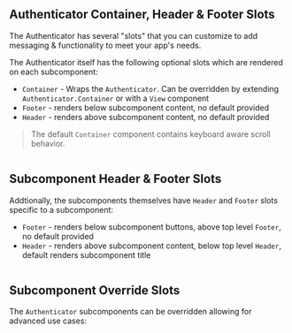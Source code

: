 ## Authenticator Container, Header & Footer Slots

The Authenticator has several "slots" that you can customize to add messaging & functionality to meet your app's needs.

The Authenticator itself has the following optional slots which are rendered on each subcomponent:
- `Container` - Wraps the `Authenticator`. Can be overridden by extending `Authenticator.Container` or with a `View` component
- `Footer` - renders below subcomponent content, no default provided
- `Header` - renders above subcomponent content, no default provided

> The default `Container` component contains keyboard aware scroll behavior.

```jsx expoSnack file=../../../../../../../examples/react-native/src/features/Authenticator/Slots/Example.tsx

```

## Subcomponent Header & Footer Slots

Addtionally, the subcomponents themselves have `Header` and `Footer` slots specific to a subcomponent:
- `Footer` - renders below subcomponent buttons, above top level `Footer`, no default provided
- `Header` - renders above subcomponent content, below top level `Header`, default renders subcomponent title

```jsx expoSnack file=../../../../../../../examples/react-native/src/features/Authenticator/ComponentSlots/Example.tsx

```

## Subcomponent Override Slots

The `Authenticator` subcomponents can be overridden allowing for advanced use cases:

```jsx expoSnack file=../../../../../../../examples/react-native/src/features/Authenticator/Component/Example.tsx

```
